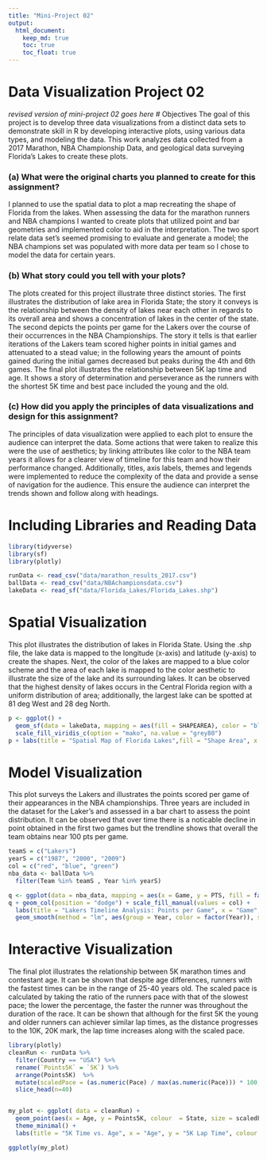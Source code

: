 ```yaml
---
title: "Mini-Project 02"
output: 
  html_document:
    keep_md: true
    toc: true
    toc_float: true
---
```


# Data Visualization Project 02

_revised version of mini-project 02 goes here_
# Objectives
The goal of this project is to develop three data visualizations from a distinct data sets to demonstrate skill in R by developing interactive plots, using various data types, and modeling the data. This work analyzes data collected from a 2017 Marathon, NBA Championship Data, and geological data surveying Florida's Lakes to create these plots.

### (a) What were the original charts you planned to create for this assignment?
I planned to use the spatial data to plot a map recreating the shape of Florida from the lakes. When assessing the data for the marathon runners and NBA champions I wanted to create plots that utilized point and bar geometries and implemented color to aid in the interpretation. The two sport relate data set's seemed promising to evaluate and generate a model; the NBA champions set was populated with more data per team so I chose to model the data for certain years.

### (b) What story could you tell with your plots?
The plots created for this project illustrate three distinct stories. The first illustrates the distribution of lake area in Florida State; the story it conveys is the relationship between the density of lakes near each other in regards to its overall area and shows a concentration of lakes in the center of the state. The second depicts the points per game for the Lakers over the course of their occurrences in the NBA Championships. The story it tells is that earlier iterations of the Lakers team scored higher points in initial games and attenuated to a stead value; in the following years the amount of points gained during the initial games decreased but peaks during the 4th and 6th games. The final plot illustrates the relationship between 5K lap time and age. It shows a story of determination and perseverance as the runners with the shortest 5K time and best pace included the young and the old.

### (c) How did you apply the principles of data visualizations and design for this assignment?
The principles of data visualization were applied to each plot to ensure the audience can interpret the data. Some actions that were taken to realize this were the use of aesthetics; by linking attributes like color to the NBA team years it allows for a clearer view of timeline for this team and how their performance changed. Additionally, titles, axis labels, themes and legends were implemented to reduce the complexity of the data and provide a sense of navigation for the audience. This ensure the audience can interpret the trends shown and follow along with headings.

# Including Libraries and Reading Data
```r
library(tidyverse)
library(sf)
library(plotly)

runData <- read_csv("data/marathon_results_2017.csv")
ballData <- read_csv("data/NBAchampionsdata.csv")
lakeData <- read_sf("data/Florida_Lakes/Florida_Lakes.shp")
```

# Spatial Visualization
This plot illustrates the distribution of lakes in Florida State. Using the .shp file, the lake data is mapped to the longitude (x-axis) and latitude (y-axis) to create the shapes. Next, the color of the lakes are mapped to a blue color scheme and the area of each lake is mapped to the color aesthetic to illustrate the size of the lake and its surrounding lakes. It can be observed that the highest density of lakes occurs in the Central Florida region with a uniform distribution of area; additionally, the largest lake can be spotted at 81 deg West and 28 deg North.
```r
p <- ggplot() +
  geom_sf(data = lakeData, mapping = aes(fill = SHAPEAREA), color = "black", size = 0.2) +
  scale_fill_viridis_c(option = "mako", na.value = "grey80")
p + labs(title = "Spatial Map of Florida Lakes",fill = "Shape Area", x = "Longitude", y = "Latitude")
```

# Model Visualization
This plot surveys the Lakers and illustrates the points scored per game of their appearances in the NBA championships. Three years are included in the dataset for the Laker's and assessed in a bar chart to assess the point distribution. It can be observed that over time there is a noticable decline in point obtained in the first two games but the trendline shows that overall the team obtains near 100 pts per game. 
```r
teamS = c("Lakers")
yearS = c("1987", "2000", "2009")
col = c("red", "blue", "green")
nba_data <- ballData %>%
  filter(Team %in% teamS , Year %in% yearS)

q <- ggplot(data = nba_data, mapping = aes(x = Game, y = PTS, fill = factor(Year)))
q + geom_col(position = "dodge") + scale_fill_manual(values = col) +
  labs(title = "Lakers Timeline Analysis: Points per Game", x = "Game", y = "Points", fill = "Year") +
  geom_smooth(method = "lm", aes(group = Year, color = factor(Year)), se = FALSE, size = 3)


```

# Interactive Visualization
The final plot illustrates the relationship between 5K marathon times and contestant age. It can be shown that despite age differences, runners with the fastest times can be in the range of 25-40 years old. The scaled pace is calculated by taking the ratio of the runners pace with that of the slowest pace; the lower the percentage, the faster the runner was throughout the duration of the race. It can be shown that although for the first 5K the young and older runners can achiever similar lap times, as the distance progresses to the 10K, 20K mark, the lap time increases along with the scaled pace.
```r
library(plotly)
cleanRun <- runData %>%
  filter(Country == "USA") %>%
  rename(`Points5K` = `5K`) %>%
  arrange(Points5K)  %>%
  mutate(scaledPace = (as.numeric(Pace) / max(as.numeric(Pace))) * 100, na.rm = TRUE)%>%
  slice_head(n=40)


my_plot <- ggplot( data = cleanRun) +
  geom_point(aes(x = Age, y = Points5K, colour  = State, size = scaledPace )) +
  theme_minimal() +
  labs(title = "5K Time vs. Age", x = "Age", y = "5K Lap Time", colour = "State", size = "Pace")

ggplotly(my_plot)

```